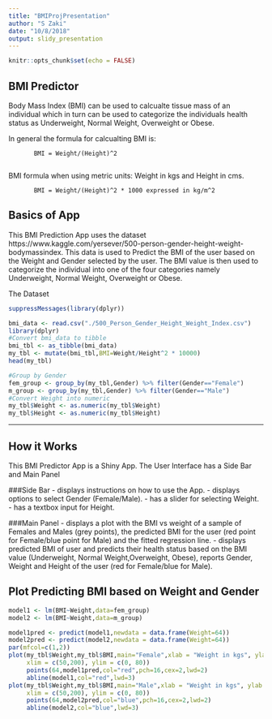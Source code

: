 ```yaml
---
title: "BMIProjPresentation"
author: "S Zaki"
date: "10/8/2018"
output: slidy_presentation
---
```


```r
knitr::opts_chunk$set(echo = FALSE)
```

## BMI Predictor

Body Mass Index (BMI) can be used to calcualte tissue mass of an individual which in turn can be used to categorize the individuals health status as Underweight, Normal Weight, Overweight or Obese. 

In general the formula for calcualting BMI is: 

           BMI = Weight/(Height)^2 
           
BMI formula when using metric units: Weight in kgs and Height in cms.

           BMI = Weight/(Height)^2 * 1000 expressed in kg/m^2

## Basics of App

This BMI Prediction App uses the dataset https://www.kaggle.com/yersever/500-person-gender-height-weight-bodymassindex. This data is used to Predict the BMI of the user based on the 
Weight and Gender selected by the user. The BMI value is then used to categorize the individual into one of the four categories namely Underweight, Normal Weight, Overweight or Obese. 

The Dataset

```r

suppressMessages(library(dplyr))

bmi_data <- read.csv("./500_Person_Gender_Height_Weight_Index.csv")
library(dplyr)
#Convert bmi_data to tibble
bmi_tbl <- as_tibble(bmi_data)
my_tbl <- mutate(bmi_tbl,BMI=Weight/Height^2 * 10000)
head(my_tbl)
```

```r
#Group by Gender
fem_group <- group_by(my_tbl,Gender) %>% filter(Gender=="Female")
m_group <- group_by(my_tbl,Gender) %>% filter(Gender=="Male")
#Convert Weight into numeric
my_tbl$Weight <- as.numeric(my_tbl$Weight)
my_tbl$Height <- as.numeric(my_tbl$Height)

```

***
## How it Works
This BMI Predictor App is a Shiny App. The User Interface has a Side Bar and Main Panel

###Side Bar
  - displays instructions on how to use the App.
  - displays options to select Gender (Female/Male).
  - has a slider for selecting Weight.
  - has a textbox input for Height.
  
###Main Panel
  - displays a plot with the BMI vs weight of a sample of Females and Males (grey         points), the predicted BMI for the user (red point for Female/blue point for          Male) and the fitted regression line.
  - displays predicted BMI of user and predicts their health status based on the BMI     value (Underweight, Normal Weight,Overweight, Obese), reports Gender, Weight and     Height of the user (red for Female/blue for Male).



## Plot Predicting BMI based on Weight and Gender

```r
model1 <- lm(BMI~Weight,data=fem_group)
model2 <- lm(BMI~Weight,data=m_group)

model1pred <- predict(model1,newdata = data.frame(Weight=64))
model2pred <- predict(model2,newdata = data.frame(Weight=64))
par(mfcol=c(1,2))
plot(my_tbl$Weight,my_tbl$BMI,main="Female",xlab = "Weight in kgs", ylab = "BMI", bty = "n", col="grey",pch = 16, 
     xlim = c(50,200), ylim = c(0, 80))
     points(64,model1pred,col="red",pch=16,cex=2,lwd=2)
     abline(model1,col="red",lwd=3)
plot(my_tbl$Weight,my_tbl$BMI,main="Male",xlab = "Weight in kgs", ylab = "BMI", bty = "n", col="grey",pch = 16, 
     xlim = c(50,200), ylim = c(0, 80))
     points(64,model2pred,col="blue",pch=16,cex=2,lwd=2)
     abline(model2,col="blue",lwd=3)     

```


